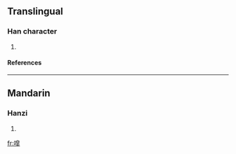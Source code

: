 ==Translingual==
===Han character===
{{Han char|rn=30|rad=口|as=11|sn=14|four=|canj=口竹日十 (RHAJ), X口竹日十 (XRHAJ)}}
# {{defn|Han|sort=口11}}
====References====
{{Han ref|kx=0209.120|dkj=04320|dj=0431.330|hdz=10677.090|uh=5651|ud=22097}}
----
==Mandarin==
===Hanzi===
{{cmn-hanzi|pin=[[háo]] (hao2)|wg=hao<sup>2</sup>}}
# {{defn|Mandarin}}

[[fr:噑]]